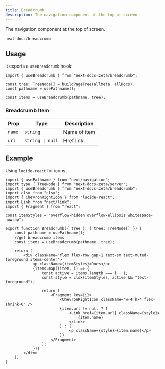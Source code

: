 ```yaml
---
title: Breadcrumb
description: The navigation component at the top of screen
---
```


The navigation component at the top of screen.

```
next-docs/breadcrumb
```

## Usage

it exports a `useBreadcrumb` hook:

```tsx
import { useBreadcrumb } from "next-docs-zeta/breadcrumb";

const tree: TreeNode[] = buildPageTree(allMeta, allDocs);
const pathname = usePathname();

const items = useBreadcrumb(pathname, tree);
```

### Breadcrumb Item

| Prop   | Type             | Description  |
| ------ | ---------------- | ------------ |
| `name` | `string`         | Name of item |
| `url`  | `string \| null` | Href link    |

## Example

Using `lucide-react` for icons.

```tsx
import { usePathname } from "next/navigation";
import type { TreeNode } from "next-docs-zeta/server";
import { useBreadcrumb } from "next-docs-zeta/breadcrumb";
import clsx from "clsx";
import { ChevronRightIcon } from "lucide-react";
import Link from "next/link";
import { Fragment } from "react";

const itemStyles = "overflow-hidden overflow-ellipsis whitespace-nowrap";

export function Breadcrumb({ tree }: { tree: TreeNode[] }) {
    const pathname = usePathname();
    //get breadcrumb items
    const items = useBreadcrumb(pathname, tree);

    return (
        <div className="flex flex-row gap-1 text-sm text-muted-foreground items-center">
            <p className={itemStyles}>Docs</p>
            {items.map((item, i) => {
                const active = items.length === i + 1;
                const style = clsx(itemStyles, active && "text-foreground");

                return (
                    <Fragment key={i}>
                        <ChevronRightIcon className="w-4 h-4 flex-shrink-0" />
                        {item.url != null ? (
                            <Link href={item.url} className={style}>
                                {item.name}
                            </Link>
                        ) : (
                            <p className={style}>{item.name}</p>
                        )}
                    </Fragment>
                );
            })}
        </div>
    );
}
```
